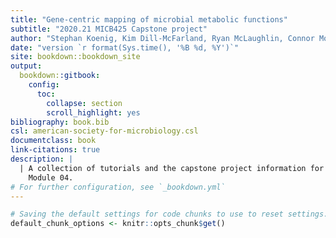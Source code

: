 ```yaml
---
title: "Gene-centric mapping of microbial metabolic functions"
subtitle: "2020.21 MICB425 Capstone project"
author: "Stephan Koenig, Kim Dill-McFarland, Ryan McLaughlin, Connor Morgan-Lang, Steven Hallam"
date: "version `r format(Sys.time(), '%B %d, %Y')`"
site: bookdown::bookdown_site
output:
  bookdown::gitbook:
    config:
      toc:
        collapse: section
        scroll_highlight: yes
bibliography: book.bib
csl: american-society-for-microbiology.csl
documentclass: book
link-citations: true
description: | 
  | A collection of tutorials and the capstone project information for MICB425
    Module 04.
# For further configuration, see `_bookdown.yml`
---
```


```r
# Saving the default settings for code chunks to use to reset settings.
default_chunk_options <- knitr::opts_chunk$get()
```
